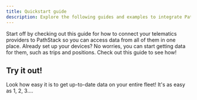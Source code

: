 ```yaml
---
title: Quickstart guide
description: Explore the following guides and examples to integrate PathStack into your system.
---
```



<Card title="Get your devices connected!" href="/content/get-connected" icon="wifi">
  Start off by checking out this guide for how to connect your telematics providers to PathStack so you can access data
  from all of them in one place.
</Card>
<Card title="Start requesting data!" href="/content/request-data" icon="database">
  Already set up your devices? No worries, you can start getting data for them, such as trips and positions. Check out
  this guide to see how!
</Card>

## Try it out!

Look how easy it is to get up-to-date data on your entire fleet! It's as easy as 1, 2, 3....

<Tabs>
  <Tab title="Authentication">
    <AuthSnippet />
  </Tab>
  <Tab title="Get devices">
    <DevicesSnippet />
  </Tab>
  <Tab title="Get trips for a device">
    <TripsSnippet />
  </Tab>
  <Tab title="Get positions in a trip">
    <PositionsSnippet />
  </Tab>
</Tabs>

